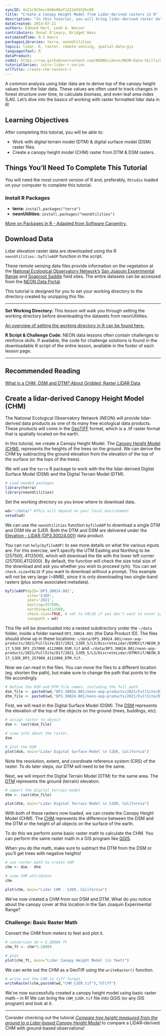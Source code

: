 ```yaml
---
syncID: 4a21c923ecc848e08af1222e5552bc89
title: "Create a Canopy Height Model from Lidar-derived rasters in R"
description: "In this tutorial, you will bring lidar-derived raster data (DSM and DTM) into R and difference them to create a canopy height model (CHM)."
dateCreated: 2014-07-21
authors: Edmund Hart, Leah A. Wasser
contributors: Donal O'Leary, Bridget Hass
estimatedTime: 0.5 Hours
packagesLibraries: terra, neonUtilities
topics: lidar, R, raster, remote-sensing, spatial-data-gis
languagesTool: R
dataProduct:
code1: https://raw.githubusercontent.com/NEONScience/NEON-Data-Skills/main/tutorials/R/AOP/Lidar/intro-to-lidar/make-chm-R/create-canopy-height-model-in-R.R
tutorialSeries: intro-lidar-r-series
urlTitle: create-chm-rasters-r
---
```



A common analysis using lidar data are to derive top of the canopy height values 
from the lidar data. These values are often used to track changes in forest 
structure over time, to calculate biomass, and even leaf area index (LAI). Let's 
dive into the basics of working with raster formatted lidar data in R! 

<div id="ds-objectives" markdown="1">

## Learning Objectives

After completing this tutorial, you will be able to:

* Work with digital terrain model (DTM) & digital surface model (DSM) raster files. 
* Create a canopy height model (CHM) raster from DTM & DSM rasters. 

 
## Things You’ll Need To Complete This Tutorial
You will need the most current version of R and, preferably, `RStudio` loaded 
on your computer to complete this tutorial.

### Install R Packages

* **terra:** `install.packages("terra")`
* **neonUtilities:** `install.packages("neonUtilities")`

<a href="https://www.neonscience.org/packages-in-r" target="_blank">More on Packages in R - Adapted from Software Carpentry.</a>

## Download Data

Lidar elevation raster data are downloaded using the R `neonUtilities::byTileAOP` function in the script.

These remote sensing data files provide information on the vegetation at the 
<a href="https://www.neonscience.org/" target="_blank"> National Ecological Observatory Network's</a> 
<a href="https://www.neonscience.org/field-sites/SJER" target="_blank"> San Joaquin Experimental Range</a> 
and 
<a href="https://www.neonscience.org/field-sites/SOAP" target="_blank"> Soaproot Saddle</a> 
field sites. The entire datasets can be accessed from the 
<a href="http://data.neonscience.org" target="_blank"> NEON Data Portal</a>.


This tutorial is designed for you to set your working directory to the directory
created by unzipping this file.

****

**Set Working Directory:** This lesson will walk you through setting the working 
directory before downloading the datasets from neonUtilities.

<a href="https://www.neonscience.org/set-working-directory-r" target="_blank"> An overview
of setting the working directory in R can be found here.</a>

**R Script & Challenge Code:** NEON data lessons often contain challenges to reinforce 
skills. If available, the code for challenge solutions is found in the downloadable R 
script of the entire lesson, available in the footer of each lesson page.


***

## Recommended Reading
<a href="https://www.neonscience.org/chm-dsm-dtm-gridded-lidar-data" target="_blank">
What is a CHM, DSM and DTM? About Gridded, Raster LiDAR Data</a>

</div>

## Create a lidar-derived Canopy Height Model (CHM)

The National Ecological Observatory Network (NEON) will provide lidar-derived 
data products as one of its many free ecological data products. These products 
will come in the 
<a href="http://trac.osgeo.org/geotiff/" target="_blank">GeoTIFF</a> 
format, which is a .tif raster format that is spatially located on the earth. 

In this tutorial, we create a Canopy Height Model. The 
<a href="https://www.neonscience.org/chm-dsm-dtm-gridded-lidar-data" target="_blank">Canopy Height Model (CHM)</a>,
represents the heights of the trees on the ground. We can derive the CHM 
by subtracting the ground elevation from the elevation of the top of the surface 
(or the tops of the trees). 

We will use the `terra` R package to work with the the lidar-derived Digital 
Surface Model (DSM) and the Digital Terrain Model (DTM). 

```r

# Load needed packages
library(terra)
library(neonUtilities)
```

Set the working directory so you know where to download data.

``` r

wd="~/data/" #This will depend on your local environment
setwd(wd)
```

We can use the `neonUtilities` function `byTileAOP` to download a single DTM and DSM tile at SJER. Both the DTM and DSM are delivered under the <a href="https://data.neonscience.org/data-products/DP3.30024.001" target="_blank">Elevation - LiDAR (DP3.30024.001)</a> data product.

You can run `help(byTileAOP)` to see more details on what the various inputs are. For this exercise, we'll specify the UTM Easting and Northing to be (257500, 4112500), which will download the tile with the lower left corner (257000,4112000). By default, the function will check the size total size of the download and ask you whether you wish to proceed (y/n). You can set `check.size=FALSE` if you want to download without a prompt. This example will not be very large (~8MB), since it is only downloading two single-band rasters (plus some associated metadata).

```r
byTileAOP(dpID='DP3.30024.001',
          site='SJER',
          year='2021',
          easting=257500,
          northing=4112500,
          check.size=TRUE, # set to FALSE if you don't want to enter y/n
          savepath = wd)
```

This file will be downloaded into a nested subdirectory under the `~/data` folder, inside a folder named `DP3.30024.001` (the Data Product ID). The files should show up in these locations:  `~/data/DP3.30024.001/neon-aop-products/2021/FullSite/D17/2021_SJER_5/L3/DiscreteLidar/DSMGtif/NEON_D17_SJER_DP3_257000_4112000_DSM.tif` and `~/data/DP3.30024.001/neon-aop-products/2021/FullSite/D17/2021_SJER_5/L3/DiscreteLidar/DTMGtif/NEON_D17_SJER_DP3_257000_4112000_DTM.tif`.

Now we can read in the files. You can move the files to a different location (eg. shorten the path), but make sure to change the path that points to the file accordingly.

```r
# Define the DSM and DTM file names, including the full path
dsm_file <- paste0(wd,"DP3.30024.001/neon-aop-products/2021/FullSite/D17/2021_SJER_5/L3/DiscreteLidar/DSMGtif/NEON_D17_SJER_DP3_257000_4112000_DSM.tif")
dtm_file <- paste0(wd,"DP3.30024.001/neon-aop-products/2021/FullSite/D17/2021_SJER_5/L3/DiscreteLidar/DTMGtif/NEON_D17_SJER_DP3_257000_4112000_DTM.tif")
```

First, we will read in the Digital Surface Model (DSM). The <a href="https://www.neonscience.org/resources/learning-hub/tutorials/chm-dsm-dtm" target="_blank">DSM</a> represents the elevation of the top of the objects on the ground (trees, buildings, etc).

```r

# assign raster to object
dsm <- rast(dsm_file)

# view info about the raster.
dsm

# plot the DSM
plot(dsm, main="Lidar Digital Surface Model \n SJER, California")

```

Note the resolution, extent, and coordinate reference system (CRS) of the raster. 
To do later steps, our DTM will need to be the same. 

Next, we will import the Digital Terrain Model (DTM) for the same area. The 
<a href="{{ base.url }}/chm-dsm-dtm-gridded-lidar-data" target="_blank">DTM</a>
represents the ground (terrain) elevation.

```r

# import the digital terrain model
dtm <- rast(dtm_file)

plot(dtm, main="Lidar Digital Terrain Model \n SJER, California")

```

With both of these rasters now loaded, we can create the Canopy Height Model 
(CHM). The <a href="{{ base.url }}/chm-dsm-dtm" target="_blank">CHM</a>
represents the difference between the DSM and the DTM or the height of all objects
on the surface of the earth. 

To do this we perform some basic raster math to calculate the CHM. You can 
perform the same raster math in a GIS program like 
<a href="http://www.qgis.org/en/site/" target="_blank">QGIS</a>.

When you do the math, make sure to subtract the DTM from the DSM or you'll get 
trees with negative heights!

```r

# use raster math to create CHM
chm <- dsm - dtm

# view CHM attributes
chm

plot(chm, main="Lidar CHM - SJER, California")

```

We've now created a CHM from our DSM and DTM. What do you notice about the 
canopy cover at this location in the San Joaquin Experimental Range? 


<div id="ds-challenge" markdown="1">

### Challenge: Basic Raster Math 
Convert the CHM from meters to feet and plot it.
</div>

```r
# conversion 1m = 3.28084 ft
chm_ft <- chm*3.28084

# plot 
plot(chm_ft, main="Lidar Canopy Height Model (in feet)")
```

We can write out the CHM as a GeoTiff using the `writeRaster()` function. 

```r
# write out the CHM in tiff format. 
writeRaster(chm,paste0(wd,"CHM_SJER.tif"),"GTiff")

```

We've now successfully created a canopy height model using basic raster math -- in 
R! We can bring the `CHM_SJER.tif` file into QGIS (or any GIS program) and look 
at it. 

***

Consider checking out the tutorial 
<a href="https://www.neonscience.org/tree-heights-veg-structure-chm/" target="_blank">*Compare tree height measured from the ground to a Lidar-based Canopy Height Model*</a> to compare a LiDAR-derived CHM with ground-based observations!


